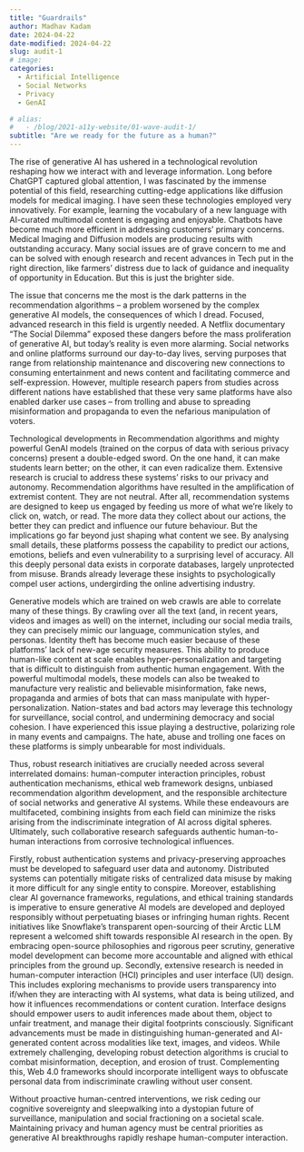 ```yaml
---
title: "Guardrails"
author: Madhav Kadam
date: 2024-04-22
date-modified: 2024-04-22
slug: audit-1
# image: 
categories: 
  - Artificial Intelligence
  - Social Networks
  - Privacy
  - GenAI

# alias:
#   - /blog/2021-a11y-website/01-wave-audit-1/
subtitle: "Are we ready for the future as a human?"
---
```

The rise of generative AI has ushered in a technological revolution reshaping how we interact with and leverage information. Long before ChatGPT captured global attention, I was fascinated by the immense potential of this field, researching cutting-edge applications like diffusion models for medical imaging. I have seen these technologies employed very innovatively. For example, learning the vocabulary of a new language with AI-curated multimodal content is engaging and enjoyable. Chatbots have become much more efficient in addressing customers' primary concerns. Medical Imaging and Diffusion models are producing results with outstanding accuracy. Many social issues are of grave concern to me and can be solved with enough research and recent advances in Tech put in the right direction, like farmers' distress due to lack of guidance and inequality of opportunity in Education. But this is just the brighter side.

The issue that concerns me the most is the dark patterns in the recommendation algorithms – a problem worsened by the complex generative AI models, the consequences of which I dread. Focused, advanced research in this field is urgently needed. A Netflix documentary "The Social Dilemma" exposed these dangers before the mass proliferation of generative AI, but today's reality is even more alarming. Social networks and online platforms surround our day-to-day lives, serving purposes that range from relationship maintenance and discovering new connections to consuming entertainment and news content and facilitating commerce and self-expression. However, multiple research papers from studies across different nations have established that these very same platforms have also enabled darker use cases – from trolling and abuse to spreading misinformation and propaganda to even the nefarious manipulation of voters.

Technological developments in Recommendation algorithms and mighty powerful GenAI models (trained on the corpus of data with serious privacy concerns) present a double-edged sword. On the one hand, it can make students learn better; on the other, it can even radicalize them. Extensive research is crucial to address these systems' risks to our privacy and autonomy. Recommendation algorithms have resulted in the amplification of extremist content. They are not neutral. After all, recommendation systems are designed to keep us engaged by feeding us more of what we're likely to click on, watch, or read. The more data they collect about our actions, the better they can predict and influence our future behaviour. But the implications go far beyond just shaping what content we see. By analysing small details, these platforms possess the capability to predict our actions, emotions, beliefs and even vulnerability to a surprising level of accuracy. All this deeply personal data exists in corporate databases, largely unprotected from misuse. Brands already leverage these insights to psychologically compel user actions, undergirding the online advertising industry.

Generative models which are trained on web crawls are able to correlate many of these things. By crawling over all the text (and, in recent years, videos and images as well) on the internet, including our social media trails, they can precisely mimic our language, communication styles, and personas. Identity theft has become much easier because of these platforms' lack of new-age security measures. This ability to produce human-like content at scale enables hyper-personalization and targeting that is difficult to distinguish from authentic human engagement. With the powerful multimodal models, these models can also be tweaked
to manufacture very realistic and believable misinformation, fake news, propaganda and armies of bots that can mass manipulate with hyper-personalization. Nation-states and bad actors may leverage this technology for surveillance, social control, and undermining democracy and social cohesion. I have experienced this issue playing a destructive, polarizing role in many events and campaigns. The hate, abuse and trolling one faces on these platforms is simply unbearable for most individuals.

Thus, robust research initiatives are crucially needed across several interrelated domains: human-computer interaction principles, robust authentication mechanisms, ethical web framework designs, unbiased recommendation algorithm development, and the responsible architecture of social networks and generative AI systems. While these endeavours are multifaceted, combining insights from each field can minimize the risks arising from the indiscriminate integration of AI across digital spheres. Ultimately, such collaborative research safeguards authentic human-to-human interactions from corrosive technological influences.

Firstly, robust authentication systems and privacy-preserving approaches must be developed to safeguard user data and autonomy. Distributed systems can potentially mitigate risks of centralized data misuse by making it more difficult for any single entity to conspire. Moreover, establishing clear AI governance frameworks, regulations, and ethical training standards is imperative to ensure generative AI models are developed and deployed responsibly without perpetuating biases or infringing human rights. Recent initiatives like Snowflake's transparent open-sourcing of their Arctic LLM represent a welcomed shift towards responsible AI research in the open. By embracing open-source philosophies and rigorous peer scrutiny, generative model development can become more accountable and aligned with ethical principles from the ground up. Secondly, extensive research is needed in human-computer interaction (HCI) principles and user interface (UI) design. This includes exploring mechanisms to provide users transparency into if/when they are interacting with AI systems, what data is being utilized, and how it influences recommendations or content curation. Interface designs should empower users to audit inferences made about them, object to unfair treatment, and manage their digital footprints consciously. Significant advancements must be made in distinguishing human-generated and AI-generated content across modalities like text, images, and videos. While extremely challenging, developing robust detection algorithms is crucial to combat misinformation, deception, and erosion of trust. Complementing this, Web 4.0 frameworks should incorporate intelligent ways to obfuscate personal data from indiscriminate crawling without user consent.

Without proactive human-centred interventions, we risk ceding our cognitive sovereignty and sleepwalking into a dystopian future of surveillance, manipulation and social fractioning on a societal scale. Maintaining privacy and human agency must be central priorities as generative AI breakthroughs rapidly reshape human-computer interaction.